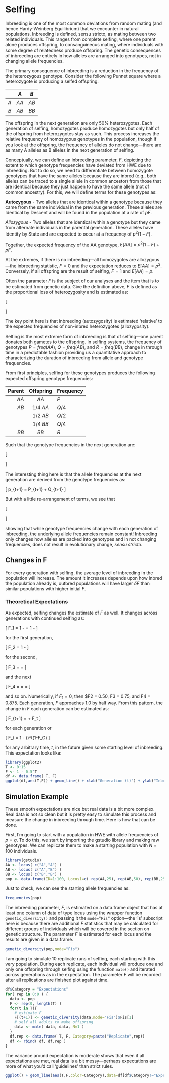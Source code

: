# Selfing

Inbreeding is one of the most common deviations from random mating (and hence Hardy-Weinberg Equilibrium) that we encounter in natural populations.  Inbreeding is defined, sensu stricto, as mating between two related individuals.  This ranges from complete selfing, where one parent alone produces offspring, to consanguineous mating, where individuals with some degree of relatedness produce offspring.  The genetic consequences of inbreeding are entirely in how alleles are arranged into genotypes, not in changing allele frequencies.

The primary consequence of inbreeding is a reduction in the frequency of the heterozygous genotype.  Consider the following Punnet square where a heterozygote is producing a selfed offspring.

&nbsp; | $A$  | $B$
-----:|:----:|:----:
$A$   | $AA$ | $AB$
$B$   | $AB$ | $BB$

The offspring in the next generation are only 50% heterozygotes.  Each generation of selfing,  homozygotes produce homozygotes but only half of the offspring from heterozygotes stay as such. This process increases the relative frequency of homozygous genotypes in the population, though if you look at the offspring, the frequency of alleles do not change—there are as many A alleles as B alleles in the next generation of selfing. 

Conceptually, we can define an inbreeding parameter, $F$, depicting the extent to which genotype frequencies have deviated from HWE due to inbreeding.  But to do so, we need to differentiate between homozygote genotypes that have the same alleles because they are inbred (e.g., both alleles can be traced to a single allele in common ancestor) from those that are identical because they just happen to have the same allele (not of common ancestry). For this, we will define terms for these genotypes as:

**Autozygous** - Two alleles that are identical within a genotype because they came from the same individual in the previous generation. These alleles are Identical by Descent and will be found in the population at a rate of $pF$.

*Allozygous* - Two alleles that are identical within a genotype but they came from alternate individuals in the parental generation. These alleles have Identity by State and are expected to occur at a frequency of $p^2(1-F)$.

Together, the expected frequency of the AA genotype, $E[AA] = p^2(1-F) + pF$.

At the extremes, if there is no inbreeding—all homozygotes are allozygous—the inbreeding statistic, $F=0$ and the expectation reduces to $E[AA] = p^2$.  Conversely, if all offspring are the result of selfing, $F=1$ and $E[AA] = p$. 

Often the parameter $F$ is the subject of our analyses and the item that is to be estimated from genetic data.  Give the definition above, $F$ is defined as the proportional loss of heterozygosity and is estimated as:

\[
\begin{aligned}
F &= \frac{H_e - H_o}{H_e} \\ 
  &= 1 - \frac{H_o}{H_e}
\end{aligned}
\]

The key point here is that inbreeding (autozygosity) is estimated ‘relative' to the expected frequencies of non-inbred heterozygotes (allozygosity).

Selfing is the most extreme form of inbreeding is that of selfing—one parent donates both gametes to the offspring.  In selfing systems, the frequency of genotypes $P = freq(AA)$, $Q = freq(AB)$, and $R = freq(BB)$, change in through time in a predictable fashion providing us a quantitative approach to characterizing the duration of inbreeding from allele and genotype frequencies.  

From first principles, selfing for these genotypes produces the following expected offspring genotype frequencies:

Parent |	Offspring | Frequency
------:|:----------:|:----------
$AA$	 |    $AA$    |   	$P$
$AB$   |  $1/4\;AA$	|    $Q/4$
&nbsp; |	$1/2\;AB$ |    $Q/2$
&nbsp; |  $1/4\;BB$	|    $Q/4$
$BB$   |  $BB$      |	   $R$

Such that the genotype frequencies in the next generation are:

\[
\begin{aligned}
P_{t+1} &= P_t + \frac{1}{4}Q_t \\
Q_{t+1} &= \frac{1}{2}Q_t \\
R_{t+1} &= R_t + \frac{1}{4}R_t
\end{aligned}
\]

The interesting thing here is that the allele frequencies at the next generation are derived from the genotype frequencies as:

\[
p_{t+1} = P_{t+1} + \frac{1}{2}Q_{t+1}
\]

But with a little re-arrangement of terms, we see that 

\[
\begin{aligned}
p_{t+1} &= P_{t+1} + \frac{1}{2}Q_{t+1} \\
 &= \left(P_t + \frac{1}{4}Q_t \right) + \frac{1}{2}\left( \frac{1}{2}Q_t \right) \\
 &= P_t + \frac{1}{2}Q_t \\
 &= p_t
\end{aligned}
\]

showing that while genotype frequencies change with each generation of inbreeding, the underlying allele frequencies remain constant!  Inbreeding only changes how alleles are packed into genotypes and in not changing frequencies, does not result in evolutionary change, *sensu stricto*.


## Changes in F

For every generation with selfing, the average level of inbreeding in the population will increase.  The amount it increases depends upon how inbred the population already is, outbred populations will have larger $\delta F$ than similar populations with higher initial $F$.

### Theoretical Expectations

As expected, selfing changes the estimate of $F$ as well.  It changes across generations with continued selfing as:

\[
F_1 = 1 - \frac{H_O}{H_E} = 1 - \frac{Q_1}{2pq}
\]

for the first generation, 

\[
F_2 = 1 - \frac{ \frac{Q_1}{2} }{2pq}
\]

for the second, 

\[
F_3 = \frac{\frac{Q_2}{2}}{2pq}  = \frac{\frac{\frac{Q_1}{2}}{2}}{2pq}
\]

and the next

\[
F_4 = \frac{\frac{Q_3}{2}}{2pq}  = \frac{\frac{\frac{Q_2}{2}}{2}}{2pq} =
\frac{\frac{\frac{\frac{Q_1}{2}}{2}}{2}}{2pq}
\]

and so on.  Numerically, if $F_1=0$, then $F2 = 0.50, F3 = 0.75, and F4 = 0.875.  Each generation, $F$ approaches 1.0 by half way.  From this pattern, the change in $F$ each generation can be estimated as:

\[
F_{t+1} = \frac{1}{2} + \frac{1}{2}F_t
\]

for each generation or 

\[
F_t = 1 - \left(\frac{1}{2}\right)^t(1-F_O)
\]

for any arbitrary time, $t$, in the future given some starting level of inbreeding.  This expectation looks like:

```r
library(ggplot2)
T <- 0:15
F <- 1 - 0.5^T
df <- data.frame( T, F)
ggplot(df,aes(T,F)) + geom_line() + xlab("Generation (t)") + ylab("Inbreeding (F)")
```

## Simulation Example

These smooth expectations are nice but real data is a bit more complex.  Real data is not so clean but it is pretty easy to simulate this process and measure the change in inbreeding through time.  Here is how that can be done.

First, I'm going to start with a population in HWE with allele frequencies of $p=q$.  To do this, we start by importing the gstudio library and making raw genotypes.  We can replicate them to make a starting population with $N=100$ individuals.

```r
library(gstudio)
AA <- locus( c("A","A") )
AB <- locus( c("A","B") )
BB <- locus( c("B","B") )
pop <- data.frame(ID=1:100, Locus1=c( rep(AA,25), rep(AB,50), rep(BB,25) ) )
```


Just to check, we can see the starting allele frequencies as:

```r
frequencies(pop)
```

The inbreeding parameter, $F$, is estimated on a data.frame object that has at least one column of data of type locus using the wrapper function `genetic_diversity()` and passing it the `mode=”Fis”` option—the 'is' subscript here is because there are additional $F$ statistics that may be calculated for different groups of individuals which will be covered in the section on genetic structure.  The parameter $F$ is estimated for each locus and the results are given in a data.frame.

```r
genetic_diversity(pop,mode="Fis")
```

I am going to simulate 10 replicate runs of selfing, each starting with this very population.  During each replicate, each individual will produce one and only one offspring through selfing using the function `mate()` and iterated across generations as in the expectation.  The parameter F will be recorded after all replications are finished plot against time.

```r
df$Category = "Expectations"
for( rep in 0:9 ) {
  data <- pop
  F <- rep(0, length(T) )
  for(t in T){
    # estimate F
    F[(t+1)] <- genetic_diversity(data,mode="Fis")$Fis[1]
    # self all adults to make offspring
    data <- mate( data, data, N=1 )
  }
  df.rep <- data.frame( T, F, Category=paste("Replicate",rep))
  df <- rbind( df, df.rep )
}
```

The variance around expectation is moderate shows that even if all expectations are met, real data is a bit messy—perhaps expectations are more of what you'd call ‘guidelines' than strict rules.

```r
ggplot() + geom_line(aes(T,F,color=Category),data=df[df$Category!="Expectations",]) + geom_point(aes(T,F,color=Category),data=df[df$Category!="Expectations",]) + geom_line(aes(T,F),data=df[df$Category=="Expectations",]) + geom_point(aes(T,F),data=df[df$Category=="Expectations",]) + xlab("Generation (t)") + ylab("Inbreeding (F)")
```


